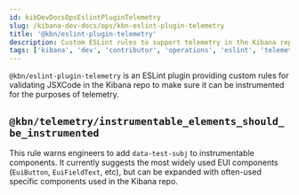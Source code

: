 ```yaml
---
id: kibDevDocsOpsEslintPluginTelemetry
slug: /kibana-dev-docs/ops/kbn-eslint-plugin-telemetry
title: '@kbn/eslint-plugin-telemetry'
description: Custom ESLint rules to support telemetry in the Kibana repository
tags: ['kibana', 'dev', 'contributor', 'operations', 'eslint', 'telemetry']
---
```


`@kbn/eslint-plugin-telemetry` is an ESLint plugin providing custom rules for validating JSXCode in the Kibana repo to make sure it can be instrumented for the purposes of telemetry.

## `@kbn/telemetry/instrumentable_elements_should_be_instrumented`

This rule warns engineers to add `data-test-subj` to instrumentable components. It currently suggests the most widely used EUI components (`EuiButton`, `EuiFieldText`, etc), but can be expanded with often-used specific components used in the Kibana repo.
